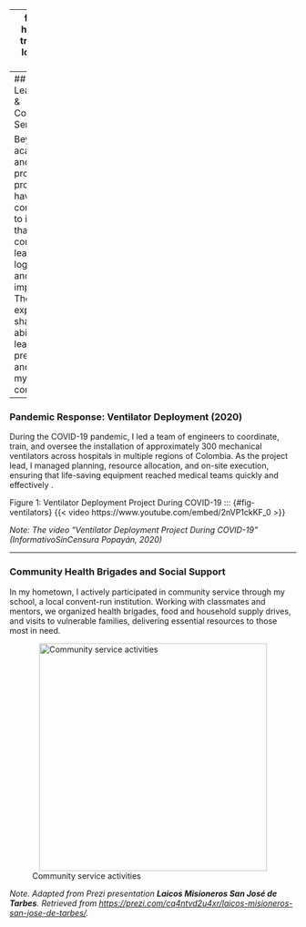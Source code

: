   
---
format: html
toc: true
toc-location: left
---
## Leadership & Community Service  

Beyond academics and professional projects, I have been committed to initiatives that combine leadership, logistics, and social impact. These experiences shaped my ability to lead under pressure and serve my community.

---

### **Pandemic Response: Ventilator Deployment (2020)**  

During the COVID-19 pandemic, I led a team of engineers to coordinate, train, and oversee the installation of approximately 300 mechanical ventilators across hospitals in multiple regions of Colombia. As the project lead, I managed planning, resource allocation, and on-site execution, ensuring that life-saving equipment reached medical teams quickly and effectively .

Figure 1: Ventilator Deployment Project During COVID-19
::: {#fig-ventilators}
{{< video https://www.youtube.com/embed/2nVP1ckKF_0 >}}

_Note: The video "Ventilator Deployment Project During COVID-19" (InformativoSinCensura Popayán, 2020)_

---

### Community Health Brigades and Social Support  

In my hometown, I actively participated in community service through my school, a local convent-run institution. Working with classmates and mentors, we organized health brigades, food and household supply drives, and visits to vulnerable families, delivering essential resources to those most in need.

![Community service activities](brigade.png){fig-alt="Group of volunteers and community members participating in health brigades and aid distribution." fig-cap="Community service activities carried out through school-organized brigades." width="400px" style="display:block; margin:auto;"}

*Note. Adapted from Prezi presentation **Laicos Misioneros San José de Tarbes**. Retrieved from [https://prezi.com/cq4ntvd2u4xr/laicos-misioneros-san-jose-de-tarbes/](https://prezi.com/cq4ntvd2u4xr/laicos-misioneros-san-jose-de-tarbes/).*